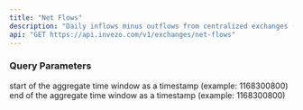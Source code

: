 ```yaml
---
title: "Net Flows"
description: "Daily inflows minus outflows from centralized exchanges (USD/USDC/DAI)"
api: "GET https://api.invezo.com/v1/exchanges/net-flows"
---
```

    
### Query Parameters
        
<ParamField query="min" type="int" required>
    start of the aggregate time window as a timestamp (example: 1168300800)
</ParamField>
            
<ParamField query="max" type="int" required>
    end of the aggregate time window as a timestamp (example: 1168300800)
</ParamField>
            